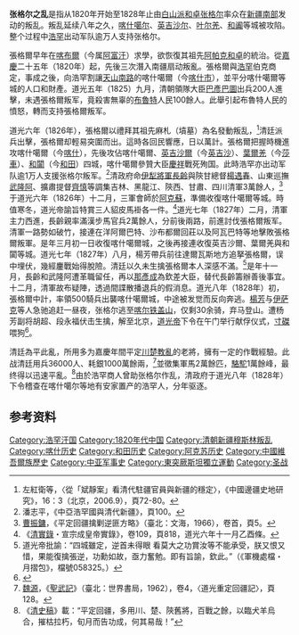 {{Infobox military conflict
|conflict=张格尔之乱
|partof=[[和卓之乱|和卓之乱]]
|image=[[File:Recapture_of_Kaschgar_and_capture_of_the_rebel_chief.jpg|300px]]
|caption=生擒张格尔
|date=1820年-1828年
|place=[[清朝治疆历史|新疆]]
|result=清朝胜利
|territory=
|combatant1=[[清朝|大清]]
------
支持：
*[[黑山派|黑山派]]
*[[坎巨提|坎巨提]]
|combatant2=[[白山派|白山派]]
------
支持：
*[[浩罕汗国|浩罕汗国]]
|combatant3=
|commander1=[[道光帝|道光帝]]<br>[[长龄|长龄]]<br>Mir Ghazanfur
|commander2=[[张格尔|张格尔]]<br>
|commander3=
|strength1=3万余人
|strength2=约10万人
|strength3= 
|casualties1=
|casualties2=
|casualties3=
}}
'''张格尔之乱'''是指从1820年开始至1828年止由[[白山派|白山派]][[和卓|和卓]][[张格尔|张格尔]]率众在[[南疆|新疆南部]]发动的叛乱。叛乱延续八年之久，[[喀什市|喀什噶尔]]、[[英吉沙爾直隸廳|英吉沙尔]]、[[莎车县|叶尔羌]]、[[和阗|和阗]]等城被攻陷。整个过程中[[浩罕汗国|浩罕]]出动军队逾万人支持张格尔。

張格爾早年在[[喀布爾|喀布爾]]（今属[[阿富汗|阿富汗]]）求學，欲恢復其祖先[[阿帕克和卓|阿帕克和卓]]的統治。從[[嘉慶|嘉慶]]二十五年（1820年）起，先後三次潛入南疆扇动叛亂。張格爾與[[浩罕汗国|浩罕]]伯克商定，事成之後，向浩罕割讓[[天山南路|天山南路]]的喀什噶爾（今[[喀什市|喀什市]]），並平分喀什噶爾等城的人口和財產。道光五年（1825）九月，清朝領隊大臣[[巴彥巴圖|巴彥巴圖]]出兵200人進擊，未遇張格爾叛军，竟殺害無辜的[[布魯特|布魯特]]人民100餘人。此舉引起布魯特人民的憤怒，轉而支持張格爾叛军。

道光六年（1826年），張格爾以禮拜其祖先麻札（墳墓）為名發動叛乱，<ref>左紅衛等，〈從「斌靜案」看清代駐疆官員與新疆的穩定〉，《中國邊疆史地研究》，16：3（北京，2006.9），頁72-80。</ref>清廷派兵出擊，張格爾却輕易突圍而出。這時各回民響應，日以萬計。張格爾把握時機進攻喀什噶爾（今[[喀什|喀什]]），先後攻佔喀什噶爾、[[英吉沙爾|英吉沙爾]]（今[[英吉沙县|英吉沙]]）、[[葉爾羌|葉爾羌]]（今[[莎车县|莎車]]）、[[和闐|和闐]]（今[[和田市|和田]]）四城，喀什噶爾參贊大臣[[慶祥|慶祥]]戰死殉国。此時浩罕亦出动军队逾1万人支援张格尔叛军。<ref>潘志平，《中亞浩罕國與清代新疆》，頁100。</ref>清政府命[[伊犁將軍|伊犁將軍]][[長齡|長齡]]與陝甘總督[[楊遇春_(清朝)|楊遇春]]、山東巡撫[[武隆阿|武隆阿]]、擴肅提督[[齊慎|齊慎]]等調集吉林、黑龍江、陝西、甘肅、四川清軍3萬餘人，<ref>[[曹振鏞|曹振鏞]]，《平定回疆擒剿逆匪方略》（臺北：文海，1966），卷首，頁5。</ref>于道光六年（1826年）十二月，三軍會師於[[阿克苏地区|阿克蘇]]，準備收復喀什噶爾等城。時值寒冬，道光帝諭旨特賞三人貂皮馬褂各一件。<ref>《[[清實錄|清實錄]]・宣宗成皇帝實錄》，卷109，頁818，道光六年十一月乙酉條。</ref>道光七年（1827年）二月，清軍主力西進，長齡親率滿漢步馬官兵2萬餘人，分前後兩路，前進討伐張格爾叛军。清軍一路勢如破竹，接連在洋阿爾巴特、沙布都爾回莊以及阿瓦巴特等地擊敗張格爾叛軍。是年三月初一日收復喀什噶爾城，之後再接連收復英吉沙爾、葉爾羌與和闐等城。道光七年（1827年）八月，楊芳帶兵前往達爾瓦斯地方追拏張格爾，误中埋伏，幾經鏖戰始得脫險。清廷以久未生擒張格爾本人深感不滿。<ref>道光帝批諭：“四城雖定，逆首未得眼
看莫大之功賞汝等不能承受，朕又恨又惜，果能復擒張逆，功勳如故，亟力奮勉。即有旨諭，欽此。”（《軍機處檔・月摺包》，檔號058325。）</ref>是年十一月，長齡和武隆阿遭革職留任，再以[[那彥成|那彥成]]為欽差大臣，替代長齡籌辦善後事宜。十二月，清軍故布疑陣，透過間諜散播退兵的假消息。道光八年（1828年）初，張格爾中計，率領500騎兵出襲喀什噶爾城，中途被发觉而反向奔逃。[[杨芳_(清朝将领)|楊芳]]与[[伊萨克|伊萨克]]等人急驰追赶一昼夜，张格尔逃至[[喀尔铁盖山|喀尔铁盖山]]，仅剩30余骑，弃马登山。遭杨芳副将胡超、段永福伏击生擒，解至北京，[[道光帝|道光帝]]下令在午门举行献俘仪式，[[凌遲|寸磔]]喂狗<ref>{{cite journal|title=浩罕与张格尔玉素普之乱|author=吕一燃|url=http://wenku.baidu.com/link?url=zE4qpdWVMWLMNo1nun2QDrQWCsM6juobauWaBRF5aDKwjb3m4_JhE5QiXwjz9E7CRSiPimzZhW-Aj4s_-QOKlWKil_UfxHpEawjkfLHuCXK|journal=新疆大学学报：哲学、人文社会科学版|accessdate=2015-12-09|issue=2|year=1983年}}</ref>。

清廷為平此亂，所用多为嘉慶年間平定[[川楚教亂|川楚教亂]]的老將，擁有一定的作戰經驗。此战清廷用兵36000人、耗銀1000萬餘兩，<ref>[[魏源|魏源]]，《[[聖武記|聖武記]]》（臺北：世界書局，1962），卷4，〈道光重定回疆記〉，頁128。</ref>並徵集軍馬2萬餘匹，[[駱駝|駱駝]]1萬餘峰，最终得以迅速平亂。<ref>《[[清史稿|清史稿]]》載：“平定回疆，多用川、楚、陝舊將，百戰之餘，以臨犬羊烏合，摧枯拉朽，旬月而告功成，何其易哉！”</ref>由於浩罕商人曾助张格尔作乱，清政府于道光八年（1828年）下令稽查在喀什噶尔等地有安家置产的浩罕人，分年驱逐。

==参考资料==
{{Reflist}}

{{清朝歷史事件}}
{{清代新疆|nocat}}

{{DEFAULTSORT:Z張}}
[[Category:浩罕汗国|Category:浩罕汗国]]
[[Category:1820年代中国|Category:1820年代中国]]
[[Category:清朝新疆穆斯林叛乱|Category:清朝新疆穆斯林叛乱]]
[[Category:喀什历史|Category:喀什历史]]
[[Category:和田历史|Category:和田历史]]
[[Category:阿克苏历史|Category:阿克苏历史]]
[[Category:中國維吾爾族歷史|Category:中國維吾爾族歷史]]
[[Category:中亚军事史|Category:中亚军事史]]
[[Category:東突厥斯坦獨立運動|Category:東突厥斯坦獨立運動]]
[[Category:圣战|Category:圣战]]
